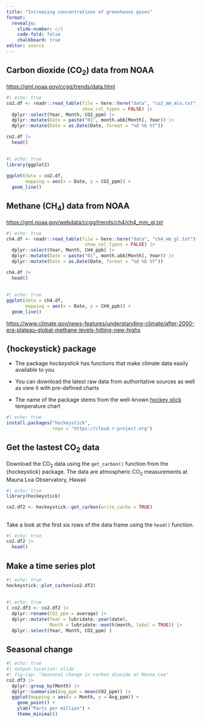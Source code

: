 ```yaml
---
title: "Increasing concentrations of greenhouse gases"
format: 
  revealjs:
    slide-number: c/t
    code-fold: false
    chalkboard: true
editor: source
---
```


## Carbon dioxide (CO~2~) data from NOAA

<https://gml.noaa.gov/ccgg/trends/data.html>

```r
#| echo: true
co2.df <- readr::read_table(file = here::here("data", "co2_mm_mlo.txt"), 
                            show_col_types = FALSE) |>
  dplyr::select(Year, Month, CO2_ppm) |>
  dplyr::mutate(Date = paste("01", month.abb[Month], Year)) |>
  dplyr::mutate(Date = as.Date(Date, format = "%d %b %Y"))

co2.df |>
  head()
```

##

```r
#| echo: true
library(ggplot2)

ggplot(data = co2.df,
       mapping = aes(x = Date, y = CO2_ppm)) +
  geom_line()
```

## Methane (CH~4~) data from NOAA 

<https://gml.noaa.gov/webdata/ccgg/trends/ch4/ch4_mm_gl.txt>

```r
#| echo: true
ch4.df <- readr::read_table(file = here::here("data", "ch4_mm_gl.txt"), 
                             show_col_types = FALSE) |>
  dplyr::select(Year, Month, CH4_ppb) |>
  dplyr::mutate(Date = paste("01", month.abb[Month], Year)) |>
  dplyr::mutate(Date = as.Date(Date, format = "%d %b %Y"))

ch4.df |>
  head()
```

##

```r
#| echo: true
ggplot(data = ch4.df,
       mapping = aes(x = Date, y = CH4_ppb)) +
  geom_line()
```

<https://www.climate.gov/news-features/understanding-climate/after-2000-era-plateau-global-methane-levels-hitting-new-highs>

## {hockeystick} package

-   The package *hockeystick* has functions that make climate data easily available to you

-   You can download the latest raw data from authoritative sources as well as view it with pre-defined charts

-   The name of the package stems from the well-known [hockey stick](https://en.wikipedia.org/wiki/Hockey_stick_graph) temperature chart

```r
#| echo: true
install.packages("hockeystick",
                 repo = "https://cloud.r-project.org")
```

## Get the lastest CO~2~ data

Download the CO~2~ data using the `get_carbon()` function from the {hockeystick} package. The data are atmospheric CO~2~ measurements at Mauna Loa Observatory, Hawaii

```r
#| echo: true
library(hockeystick)

co2.df2 <- hockeystick::get_carbon(write_cache = TRUE)
```

## 

Take a look at the first six rows of the data frame using the `head()` function.

```r
#| echo: true
co2.df2 |>
  head()
```

## Make a time series plot

```r
#| echo: true
hockeystick::plot_carbon(co2.df2)
```

## 

```r
#| echo: true
( co2.df3 <- co2.df2 |>
  dplyr::rename(CO2_ppm = average) |>
  dplyr::mutate(Year = lubridate::year(date),
                Month = lubridate::month(month, label = TRUE)) |>
  dplyr::select(Year, Month, CO2_ppm) )
```

## Seasonal change

```r
#| echo: true
#| output-location: slide 
#| fig-cap: "Seasonal change in carbon dioxide at Mauna Loa"
co2.df3 |>
  dplyr::group_by(Month) |>
  dplyr::summarize(Avg_ppm = mean(CO2_ppm)) |>
  ggplot(mapping = aes(x = Month, y = Avg_ppm)) +
    geom_point() +
    ylab("Parts per million") +
    theme_minimal()
```
